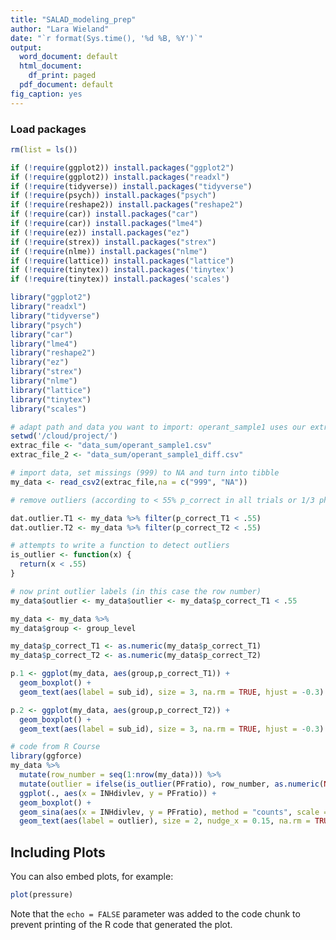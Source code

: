 ```yaml
---
title: "SALAD_modeling_prep"
author: "Lara Wieland"
date: "`r format(Sys.time(), '%d %B, %Y')`"
output:
  word_document: default
  html_document:
    df_print: paged
  pdf_document: default
fig_caption: yes
---
```



### Load packages

```r
rm(list = ls()) 

if (!require(ggplot2)) install.packages("ggplot2")
if (!require(ggplot2)) install.packages("readxl")
if (!require(tidyverse)) install.packages("tidyverse")
if (!require(psych)) install.packages("psych")
if (!require(reshape2)) install.packages("reshape2")
if (!require(car)) install.packages("car")
if (!require(car)) install.packages("lme4")
if (!require(ez)) install.packages("ez")
if (!require(strex)) install.packages("strex")
if (!require(nlme)) install.packages("nlme")
if (!require(lattice)) install.packages("lattice")
if (!require(tinytex)) install.packages('tinytex')
if (!require(tinytex)) install.packages('scales')

library("ggplot2")
library("readxl")
library("tidyverse")
library("psych")
library("car")
library("lme4")
library("reshape2")
library("ez")
library("strex")
library("nlme")
library("lattice")
library("tinytex")
library("scales")

```

```r

# adapt path and data you want to import: operant_sample1 uses our extraction method, operant sample1_diff uses Zsuzsi's
setwd('/cloud/project/')
extrac_file <- "data_sum/operant_sample1.csv"
extrac_file_2 <- "data_sum/operant_sample1_diff.csv"

# import data, set missings (999) to NA and turn into tibble
my_data <- read_csv2(extrac_file,na = c("999", "NA"))

# remove outliers (according to < 55% p_correct in all trials or 1/3 phases)

dat.outlier.T1 <- my_data %>% filter(p_correct_T1 < .55)
dat.outlier.T2 <- my_data %>% filter(p_correct_T2 < .55)

```

```r

# attempts to write a function to detect outliers
is_outlier <- function(x) {
  return(x < .55)
}

# now print outlier labels (in this case the row number)
my_data$outlier <- my_data$outlier <- my_data$p_correct_T1 < .55

my_data <- my_data %>% 
my_data$group <- group_level

my_data$p_correct_T1 <- as.numeric(my_data$p_correct_T1)
my_data$p_correct_T2 <- as.numeric(my_data$p_correct_T2)

p.1 <- ggplot(my_data, aes(group,p_correct_T1)) +
  geom_boxplot() +
  geom_text(aes(label = sub_id), size = 3, na.rm = TRUE, hjust = -0.3)

p.2 <- ggplot(my_data, aes(group,p_correct_T2)) +
  geom_boxplot() +
  geom_text(aes(label = sub_id), size = 3, na.rm = TRUE, hjust = -0.3)

# code from R Course
library(ggforce)
my_data %>%
  mutate(row_number = seq(1:nrow(my_data))) %>%
  mutate(outlier = ifelse(is_outlier(PFratio), row_number, as.numeric(NA))) %>%
  ggplot(., aes(x = INHdivlev, y = PFratio)) +
  geom_boxplot() +
  geom_sina(aes(x = INHdivlev, y = PFratio), method = "counts", scale = F) +
  geom_text(aes(label = outlier), size = 2, nudge_x = 0.15, na.rm = TRUE, hjust = -0.3)

```

## Including Plots

You can also embed plots, for example:

```r
plot(pressure)
```

Note that the `echo = FALSE` parameter was added to the code chunk to prevent printing of the R code that generated the plot.
